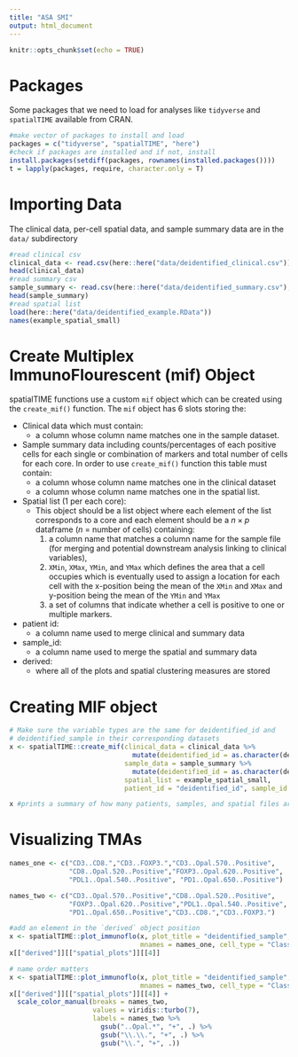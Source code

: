 ```yaml
---
title: "ASA SMI"
output: html_document
---
```


```r
knitr::opts_chunk$set(echo = TRUE)
```

# Packages

Some packages that we need to load for analyses like `tidyverse` and `spatialTIME` available from CRAN.

```r
#make vector of packages to install and load
packages = c("tidyverse", "spatialTIME", "here")
#check if packages are installed and if not, install
install.packages(setdiff(packages, rownames(installed.packages())))
t = lapply(packages, require, character.only = T)
```

# Importing Data

The clinical data, per-cell spatial data, and sample summary data are in the `data/` subdirectory

```r
#read clinical csv
clinical_data <- read.csv(here::here("data/deidentified_clinical.csv"))
head(clinical_data)
#read summary csv
sample_summary <- read.csv(here::here("data/deidentified_summary.csv"), sep="")
head(sample_summary)
#read spatial list
load(here::here("data/deidentified_example.RData"))
names(example_spatial_small)
```

# Create Multiplex ImmunoFlourescent (mif) Object 

spatialTIME functions use a custom `mif` object which can be created 
using the `create_mif()` function. 
The `mif` object has 6 slots storing the: 

* Clinical data which must contain:
  - a column whose column name matches one in the sample dataset.
* Sample summary data including counts/percentages of each positive cells
for each single or combination of markers and total number of cells for 
each core. In order to use `create_mif()` function this table must contain:
  - a column whose column name matches one in the clinical dataset
  - a column whose column name matches one in the spatial list.
* Spatial list (1 per each core):
  - This object should be a list object where each element of the list
  corresponds to a core and each element should be a  $n\times p$ 
  dataframe ($n$ = number of cells)  containing:
    1. a column name that matches a column name for the sample file 
    (for merging and potential downstream analysis linking to clinical
    variables),
    2. `XMin`, `XMax`, `YMin`, and `YMax` which defines the area that a
    cell occupies which is eventually used to assign a location for each
    cell with the x-position being the mean of the `XMin` and `XMax` and
    y-position being the mean of the `YMin` and `YMax`
    3. a set of columns that indicate whether a cell is positive to one
    or multiple markers.
* patient id:
  - a column name used to merge clinical and summary data
* sample_id:
  - a column name used to merge the spatial and summary data
* derived:
  - where all of the plots and spatial clustering measures are stored

# Creating MIF object

```r
# Make sure the variable types are the same for deidentified_id and 
# deidentified_sample in their corresponding datasets
x <- spatialTIME::create_mif(clinical_data = clinical_data %>%
                               mutate(deidentified_id = as.character(deidentified_id)),
                             sample_data = sample_summary %>%
                               mutate(deidentified_id = as.character(deidentified_id)),
                             spatial_list = example_spatial_small,
                             patient_id = "deidentified_id", sample_id = "deidentified_sample")

x #prints a summary of how many patients, samples, and spatial files are present

```

# Visualizing TMAs

```r
names_one <- c("CD3..CD8.","CD3..FOXP3.","CD3..Opal.570..Positive",
               "CD8..Opal.520..Positive","FOXP3..Opal.620..Positive", 
               "PDL1..Opal.540..Positive", "PD1..Opal.650..Positive")

names_two <- c("CD3..Opal.570..Positive","CD8..Opal.520..Positive",
               "FOXP3..Opal.620..Positive","PDL1..Opal.540..Positive",
               "PD1..Opal.650..Positive","CD3..CD8.","CD3..FOXP3.")

#add an element in the `derived` object position
x <- spatialTIME::plot_immunoflo(x, plot_title = "deidentified_sample",  
                                 mnames = names_one, cell_type = "Classifier.Label")
x[["derived"]][["spatial_plots"]][[4]]

# name order matters 
x <- spatialTIME::plot_immunoflo(x, plot_title = "deidentified_sample",  
                                 mnames = names_two, cell_type = "Classifier.Label")
x[["derived"]][["spatial_plots"]][[4]] +
  scale_color_manual(breaks = names_two, 
                     values = viridis::turbo(7),
                     labels = names_two %>%
                       gsub("..Opal.*", "+", .) %>% 
                       gsub("\\.\\.", "+", .) %>% 
                       gsub("\\.", "+", .))
  
```

